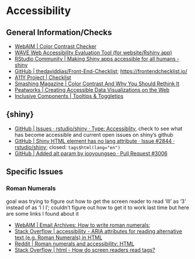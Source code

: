 # Accessibility 

## General Information/Checks

- [WebAIM | Color Contrast Checker](https://webaim.org/resources/contrastchecker/)
- [WAVE Web Accessibility Evaluation Tool (for website/Rshiny app)](https://wave.webaim.org/)
- [RStudio Community | Making Shiny apps accessible for all humans - shiny](https://community.rstudio.com/t/making-shiny-apps-accessible-for-all-humans/8458/2)
- [GitHub | thedaviddias/Front-End-Checklist](https://github.com/thedaviddias/Front-End-Checklist); [https://frontendchecklist.io/](Check List)  
- [A11Y Project | Checklist](https://www.a11yproject.com/checklist/#content)
- [Smashing Magazine | Color Contrast And Why You Should Rethink It](https://www.smashingmagazine.com/2014/10/color-contrast-tips-and-tools-for-accessibility/)  
- [Peatworks | Creating Accessible Data Visualizations on the Web ](https://www.peatworks.org/creating-accessible-data-visualizations-on-the-web/?utm_source=govdelivery&utm_medium=email&utm_campaign=ODEP_Newsletter_11-06)
- [Inclusive Components | Tooltips & Toggletips](https://inclusive-components.design/tooltips-toggletips/)


## {shiny} 

- [GitHub | Issues · rstudio/shiny · Type: Accessiblity](https://github.com/rstudio/shiny/issues?q=label%3A%22Type%3A+Accessibility%22), check to see what has become accessible and current open issues on shiny's github
- [GitHub | Shiny HTML element has no lang attribute · Issue #2844 · rstudio/shiny](https://github.com/rstudio/shiny/issues/2844);  closed: `tags$html(lang="en")`  
- [GitHub | Added alt param by jooyoungseo · Pull Request #3006](https://github.com/rstudio/shiny/pull/3006)


## Specific Issues 

### Roman Numerals 

goal was trying to figure out how to get the screen reader to read 'III' as '3' instead of as 'I I I'; couldn't figure out how to get it to work last time but here are some links I found about it

- [WebAIM | Email Archives: How to write roman numerals](https://webaim.org/discussion/mail_thread?thread=5075);  
- [Stack Overflow | accessibility - ARIA attributes for reading alternative text (e.g. Roman Numerals) in HTML ](https://stackoverflow.com/questions/28784889/aria-attributes-for-reading-alternative-text-e-g-roman-numerals-in-html)
- [Reddit | Roman numerals and accessibility: HTML](https://www.reddit.com/r/HTML/comments/2nhiht/roman_numerals_and_accessibility/)
- [Stack Overflow | html - How do screen readers read <abbr> tags?](https://stackoverflow.com/questions/45776312/how-do-screen-readers-read-abbr-tags)
 

